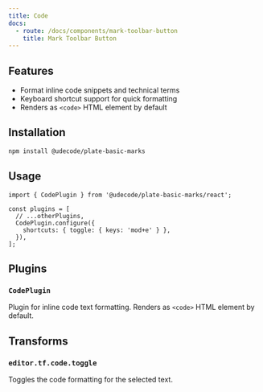```yaml
---
title: Code
docs:
  - route: /docs/components/mark-toolbar-button
    title: Mark Toolbar Button
---
```


<ComponentPreview name="basic-marks-demo" />

<PackageInfo>

## Features

- Format inline code snippets and technical terms
- Keyboard shortcut support for quick formatting
- Renders as `<code>` HTML element by default

</PackageInfo>

## Installation

```bash
npm install @udecode/plate-basic-marks
```

## Usage

```tsx
import { CodePlugin } from '@udecode/plate-basic-marks/react';

const plugins = [
  // ...otherPlugins,
  CodePlugin.configure({
    shortcuts: { toggle: { keys: 'mod+e' } },
  }),
];
```

## Plugins

### `CodePlugin`

Plugin for inline code text formatting. Renders as `<code>` HTML element by default.

## Transforms

### `editor.tf.code.toggle`

Toggles the code formatting for the selected text. 